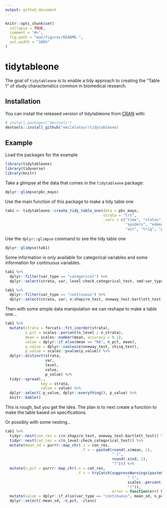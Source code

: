```yaml
---
output: github_document
---
```


<!-- README.md is generated from README.Rmd. Please edit that file -->

```r
knitr::opts_chunk$set(
  collapse = TRUE,
  comment = "#>",
  fig.path = "man/figures/README-",
  out.width = "100%"
)
```

# tidytableone

<!-- badges: start -->
<!-- badges: end -->

The goal of `tidytableone` is to enable a tidy approach to creating the "Table 1" of study characteristics common in biomedical research.

## Installation

You can install the released version of tidytableone from [CRAN](https://CRAN.R-project.org) with:

``` r
# install.packages("devtools")
devtools::install_github("emilelatour/tidytableone)
```

## Example

Load the packages for the example
```r
library(tidytableone)
library(tidyverse)
library(knitr)

```

Take a glimpse at the data that comes in the `tidytableone` package:

```r
dplyr::glimpse(pbc_mayo)
```

Use the main function of this package to make a tidy table one

```r
tab1 <- tidytableone::create_tidy_table_one(data = pbc_mayo, 
                                            strata = "trt", 
                                            .vars = c("time", "status", "trt", "age", "sex", "ascites", "hepato",
                                                      "spiders", "edema", "bili", "chol", "albumin", "copper", "alk_phos",
                                                      "ast", "trig", "platelet", "protime", "stage"))


```

Use the `dplyr::glimpse` command to see the tidy table one

```r
dplyr::glimpse(tab1)
```

Some information is only available for categorical variables and some information for continuous variables.

```r

tab1 %>% 
  dplyr::filter(var_type == "categorical") %>% 
  dplyr::select(strata, var, level:check_categorical_test, smd:var_type)

```

```r

tab1 %>% 
  dplyr::filter(var_type == "continuous") %>% 
  dplyr::select(strata, var, n:shapiro_test, oneway_test:bartlett_test, smd:var_type)

```

Then with some simple data manipulation we can reshape to make a table one...

```r
tab1 %>% 
  mutate(strata = forcats::fct_inorder(strata), 
         n_pct = scales::percent(n_level / n_strata), 
         mean = scales::number(mean, accuracy = 0.1), 
         value = dplyr::if_else(mean == "NA", n_pct, mean), 
         p_value = dplyr::coalesce(oneway_test, chisq_test), 
         p_value = scales::pvalue(p_value)) %>% 
  dplyr::distinct(strata, 
                  var, 
                  level, 
                  value, 
                  p_value) %>% 
  tidyr::spread(., 
                key = strata, 
                value = value) %>% 
  dplyr::select(-p_value, dplyr::everything(), p_value) %>% 
  knitr::kable()

```

This is rough, but you get the idea. The plan is to next create a function to make the table based on specifications.

Or possibly with some nesting...

```r
tab1 %>% 
  tidyr::nest(con_res = c(n:shapiro_test, oneway_test:bartlett_test)) %>% 
  tidyr::nest(cat_res = c(n_level:check_categorical_test)) %>% 
  mutate(mean_sd = purrr::map_chr(.x = con_res, 
                                  .f = ~ paste0(round(.x$mean, 1), 
                                                " (", 
                                                round(.x$sd, 1), 
                                                ")"))) %>% 
  mutate(n_pct = purrr::map_chr(.x = cat_res, 
                                .f = ~ tryCatch(suppressWarnings(paste0(.x$n_level, 
                                                       " (", 
                                                       scales::percent(.x$n_level / .x$n_strata), 
                                                       ")")), 
                                                error = function(err) NA))) %>% 
  mutate(value = dplyr::if_else(var_type == "continuous", mean_sd, n_pct)) %>% 
  dplyr::select(-mean_sd, -n_pct, -class)



```


